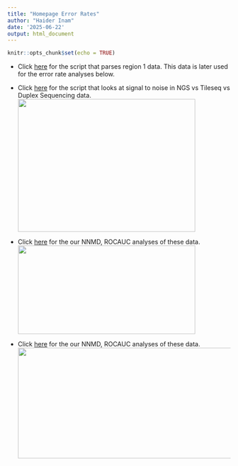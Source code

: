 ```yaml
---
title: "Homepage Error Rates"
author: "Haider Inam"
date: '2025-06-22'
output: html_document
---
```


```r
knitr::opts_chunk$set(echo = TRUE)
```

* Click [here](ErrorRates_dataparser_region1.html) for the script that parses region 1 data. This data is later used for the error rate analyses below.  


* Click [here](ErrorRates_Tileseq_NGS_Duplex_SSCS.html) for the script that looks at signal to noise in NGS vs Tileseq vs Duplex Sequencing data.  
<img src="assets/4param_fit.png" width="400" height="300"  alt="">    

* Click [here](ErrorRates_NNMD-ROC_region1.html) for the our NNMD, ROCAUC analyses of these data.  
<img src="assets/errorrates_nnmdroc.png" width="400" height="200"  alt="">    

* Click [here](ErrorRates_region1_mutant_standards.html) for the our NNMD, ROCAUC analyses of these data.  
<img src="assets/errorrates_mutantstandards.png" width="600" height="250"  alt="">    
